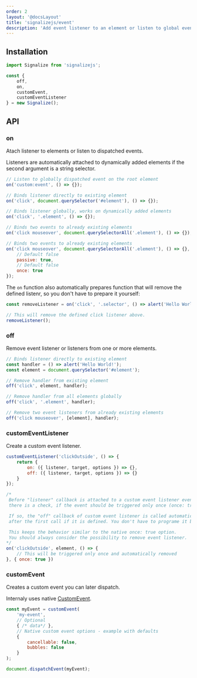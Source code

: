 ```yaml
---
order: 2
layout: '@docsLayout'
title: 'signalizejs/event'
description: 'Add event listener to an element or listen to global events.'
---
```



## Installation
<ImportMapDependencies module="event" />

```js
import Signalize from 'signalizejs';

const {
	off,
	on,
	customEvent,
	customEventListener
} = new Signalize();
```

## API

### on
Atach listener to elements or listen to dispatched events.

Listeners are automatically attached to dynamically added elements if the second argument is a string selector.
```js
// Listen to globally dispatched event on the root element
on('custom:event', () => {});

// Binds listener directly to existing element
on('click', document.querySelector('#element'), () => {});

// Binds listener globally, works on dynamically added elements
on('click', '.element', () => {});

// Binds two events to already existing elements
on('click mouseover', document.querySelectorAll('.element'), () => {});

// Binds two events to already existing elements
on('click mouseover', document.querySelectorAll('.element'), () => {}, {
	// Default false
	passive: true,
	// Default false
	once: true
});
```

The `on` function also automatically prepares function that will remove the defined listenr, so you don't have to prepare it yourself:
```js
const removeListener = on('click', '.selector', () => alert('Hello World'));

// This will remove the defined click listener above.
removeListener();
```

### off
Remove event listener or listeners from one or more elements.

```js
// Binds listener directly to existing element
const handler = () => alert('Hello World!');
const element = document.querySelector('#element');

// Remove handler from existing element
off('click', element, handler);

// Remove handler from all elements globally
off('click', '.element', handler);

// Remove two event listeners from already existing elements
off('click mouseover', [element], handler);
```

### customEventListener
Create a custom event listener.

```js
customEventListener('clickOutside', () => {
	return {
		on: ({ listener, target, options }) => {},
		off: ({ listener, target, options }) => {}
	}
});

/*
 Before "listener" callback is attached to a custom event listener event as argument,
 there is a check, if the event should be triggered only once (once: true).

 If so, the "off" callback of custom event listener is called automatically
 after the first call if it is defined. You don't have to programe it by yourself.

 This keeps the behavior similar to the native once: true option.
 You should always consider the possibility to remove event listener.
*/
on('clickOutside', element, () => {
	// This will be triggered only once and automatically removed
}, { once: true })

```

### customEvent
Creates a custom event you can later dispatch.

Internaly uses native [CustomEvent](https://developer.mozilla.org/en-US/docs/Web/API/CustomEvent/CustomEvent).

```js
const myEvent = customEvent(
	'my-event',
	// Optional
	{ /* data*/ },
	// Native custom event options - example with defaults
	{
		cancellable: false,
		bubbles: false
	}
);

document.dispatchEvent(myEvent);
```

